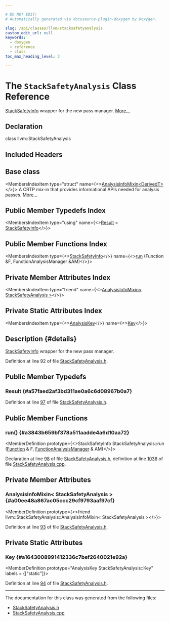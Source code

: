 ```yaml
---

# DO NOT EDIT!
# Automatically generated via docusaurus-plugin-doxygen by Doxygen.

slug: /api/classes/llvm/stacksafetyanalysis
custom_edit_url: null
keywords:
  - doxygen
  - reference
  - class
toc_max_heading_level: 3

---
```





# The `StackSafetyAnalysis` Class Reference

<DoxygenPage pluginConfig={pluginConfig}>

<a href="/docs/api/classes/llvm/stacksafetyinfo">StackSafetyInfo</a> wrapper for the new pass manager. <a href="#details">More...</a>

## Declaration

<CodeBlock>class llvm::StackSafetyAnalysis</CodeBlock>

## Included Headers

<IncludesList>
<IncludesListItem
  filePath="llvm/Analysis/StackSafetyAnalysis.h"
  permalink="/docs/api/files/include/include/llvm/include/llvm/analysis/stacksafetyanalysis-h"
  isLocal="true" />
</IncludesList>

## Base class

<MembersIndex>

<MembersIndexItem
  type="struct"
  name={<><a href="/docs/api/structs/llvm/analysisinfomixin">AnalysisInfoMixin&lt;DerivedT&gt;</a></>}>
A CRTP mix-in that provides informational APIs needed for analysis passes. <a href="/docs/api/structs/llvm/analysisinfomixin/#details">More...</a>
</MembersIndexItem>

</MembersIndex>

## Public Member Typedefs Index

<MembersIndex>

<MembersIndexItem
  type="using"
  name={<><a href="#a57faed2af3bd311ae0a6c6d08967b0a7">Result</a> = <a href="/docs/api/classes/llvm/stacksafetyinfo">StackSafetyInfo</a></>}>
</MembersIndexItem>

</MembersIndex>

## Public Member Functions Index

<MembersIndex>

<MembersIndexItem
  type={<><a href="/docs/api/classes/llvm/stacksafetyinfo">StackSafetyInfo</a></>}
  name={<><a href="#a3843b659bf378a511aadde4a6d10aa72">run</a> (Function &amp;F, FunctionAnalysisManager &amp;AM)</>}>
</MembersIndexItem>

</MembersIndex>

## Private Member Attributes Index

<MembersIndex>

<MembersIndexItem
  type="friend"
  name={<><a href="#a00ee48a867ac05ccc29cf9793aaf97cf">AnalysisInfoMixin&lt; StackSafetyAnalysis &gt;</a></>}>
</MembersIndexItem>

</MembersIndex>

## Private Static Attributes Index

<MembersIndex>

<MembersIndexItem
  type={<><a href="/docs/api/structs/llvm/analysiskey">AnalysisKey</a></>}
  name={<><a href="#a1643008991412336c7bef2640021e92a">Key</a></>}>
</MembersIndexItem>

</MembersIndex>

## Description {#details}

<a href="/docs/api/classes/llvm/stacksafetyinfo">StackSafetyInfo</a> wrapper for the new pass manager.

Definition at line 92 of file <a href="/docs/api/files/include/include/llvm/include/llvm/analysis/stacksafetyanalysis-h">StackSafetyAnalysis.h</a>.

<SectionDefinition>

## Public Member Typedefs

### Result {#a57faed2af3bd311ae0a6c6d08967b0a7}

<MemberDefinition
  prototype="using llvm::StackSafetyAnalysis::Result =  StackSafetyInfo">

Definition at line <a href="/docs/api/files/include/include/llvm/include/llvm/analysis/stacksafetyanalysis-h/#l00097">97</a> of file <a href="/docs/api/files/include/include/llvm/include/llvm/analysis/stacksafetyanalysis-h">StackSafetyAnalysis.h</a>.
</MemberDefinition>

</SectionDefinition>

<SectionDefinition>

## Public Member Functions

### run() {#a3843b659bf378a511aadde4a6d10aa72}

<MemberDefinition
  prototype={<>StackSafetyInfo StackSafetyAnalysis::run (<a href="/docs/api/classes/llvm/function">Function</a> &amp; F, <a href="/docs/api/namespaces/llvm/#adce09a5a0de0e3177eb00e932734af2f">FunctionAnalysisManager</a> &amp; AM)</>}>

Declaration at line <a href="/docs/api/files/include/include/llvm/include/llvm/analysis/stacksafetyanalysis-h/#l00098">98</a> of file <a href="/docs/api/files/include/include/llvm/include/llvm/analysis/stacksafetyanalysis-h">StackSafetyAnalysis.h</a>, definition at line <a href="/docs/api/files/lib/lib/analysis/stacksafetyanalysis-cpp/#l01036">1036</a> of file <a href="/docs/api/files/lib/lib/analysis/stacksafetyanalysis-cpp">StackSafetyAnalysis.cpp</a>.
</MemberDefinition>

</SectionDefinition>

<SectionDefinition>

## Private Member Attributes

### AnalysisInfoMixin&lt; StackSafetyAnalysis &gt; {#a00ee48a867ac05ccc29cf9793aaf97cf}

<MemberDefinition
  prototype={<>friend llvm::StackSafetyAnalysis::AnalysisInfoMixin&lt; StackSafetyAnalysis &gt;</>}>

Definition at line <a href="/docs/api/files/include/include/llvm/include/llvm/analysis/stacksafetyanalysis-h/#l00093">93</a> of file <a href="/docs/api/files/include/include/llvm/include/llvm/analysis/stacksafetyanalysis-h">StackSafetyAnalysis.h</a>.
</MemberDefinition>

</SectionDefinition>

<SectionDefinition>

## Private Static Attributes

### Key {#a1643008991412336c7bef2640021e92a}

<MemberDefinition
  prototype="AnalysisKey StackSafetyAnalysis::Key"
  labels = {["static"]}>

Definition at line <a href="/docs/api/files/include/include/llvm/include/llvm/analysis/stacksafetyanalysis-h/#l00094">94</a> of file <a href="/docs/api/files/include/include/llvm/include/llvm/analysis/stacksafetyanalysis-h">StackSafetyAnalysis.h</a>.
</MemberDefinition>

</SectionDefinition>

<hr/>

The documentation for this class was generated from the following files:

<ul>
<li><a href="/docs/api/files/include/include/llvm/include/llvm/analysis/stacksafetyanalysis-h">StackSafetyAnalysis.h</a></li>
<li><a href="/docs/api/files/lib/lib/analysis/stacksafetyanalysis-cpp">StackSafetyAnalysis.cpp</a></li>
</ul>

</DoxygenPage>
